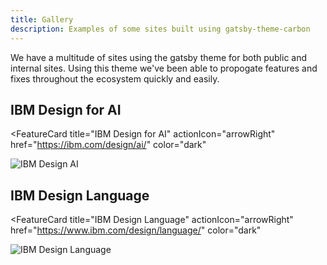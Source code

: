 ```yaml
---
title: Gallery
description: Examples of some sites built using gatsby-theme-carbon
---
```


<PageDescription>

We have a multitude of sites using the gatsby theme for both public and internal sites. Using this theme we've been able to propogate features and fixes throughout the ecosystem quickly and easily.

</PageDescription>

## IBM Design for AI

<FeatureCard
  title="IBM Design for AI"
  actionIcon="arrowRight"
  href="https://ibm.com/design/ai/"
  color="dark"
  >

![IBM Design AI](./ai.png)

</FeatureCard>

## IBM Design Language

<FeatureCard
  title="IBM Design Language"
  actionIcon="arrowRight"
  href="https://www.ibm.com/design/language/"
  color="dark"
  >

![IBM Design Language](./idl.png)

</FeatureCard>
